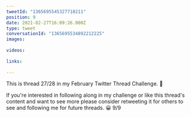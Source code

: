 ```yaml
---
tweetId: "1365695545327710211"
position: 9
date: 2021-02-27T16:09:26.000Z
type: tweet
conversationId: "1365695534892212225"
images:
  
videos:
  
links:
  
---
```

This is thread 27/28 in my February Twitter Thread Challenge. 📆

If you're interested in following along in my challenge or like this thread's content and want to see more please consider retweeting it for others to see and following me for future threads. 😀 9/9
